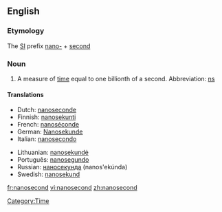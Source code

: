 ==English==
{{wikipedia|second}}

===Etymology===

The [[SI]] prefix [[nano-]] + [[second]]

===Noun===
{{en-noun}}

# A measure of [[time]] equal to one billionth of a second.  Abbreviation: [[ns]]

====Translations====
{{trans-top|measure of time}}
*Dutch: [[nanoseconde]]
*Finnish: [[nanosekunti]]
*French: [[nanoséconde]] {{f}}
*German: [[Nanosekunde]] {{f}}
*Italian: [[nanosecondo]] {{m}}
{{trans-mid}}
*Lithuanian: [[nanosekundė]] {{f}}
*Português: [[nanosegundo]] {{m}}
*Russian: [[наносекунда]] (nanos'ekúnda) {{f}}
*Swedish: [[nanosekund]] {{c}}
{{trans-bottom}}

[[Category:Time]]

[[fr:nanosecond]]
[[vi:nanosecond]]
[[zh:nanosecond]]